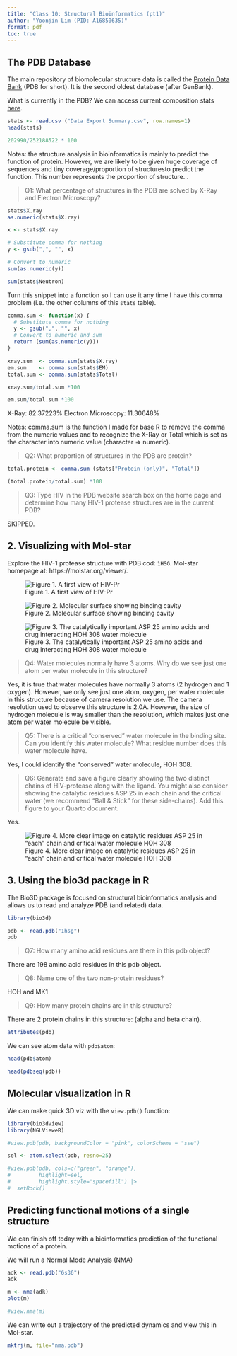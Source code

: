 ```yaml
---
title: "Class 10: Structural Bioinformatics (pt1)"
author: "Yoonjin Lim (PID: A16850635)"
format: pdf
toc: true
---
```


## The PDB Database 

The main repository of biomolecular structure data is called the [Protein Data Bank](https://www.rcsb.org/) (PDB for short). It is the second oldest database (after GenBank). 

What is currently in the PDB? We can access current composition stats [here](https://www.rcsb.org/stats). 


```r
stats <- read.csv ("Data Export Summary.csv", row.names=1)
head(stats)
```

```r
202990/252188522 * 100
```

Notes: the structure analysis in bioinformatics is mainly to predict the function of protein. However, we are likely to be given huge coverage of sequences and tiny coverage/proportion of structuresto predict the function. This number represents the proportion of structure... 

> Q1: What percentage of structures in the PDB are solved by X-Ray and Electron Microscopy? 

```r
stats$X.ray
as.numeric(stats$X.ray)
```

```r
x <- stats$X.ray

# Substitute comma for nothing 
y <- gsub(",", "", x)

# Convert to numeric 
sum(as.numeric(y))
```

```r
sum(stats$Neutron)
```

Turn this snippet into a function so I can use it any time I have this comma problem (i.e. the other columns of this `stats` table). 

```r
comma.sum <- function(x) {
  # Substitute comma for nothing 
  y <- gsub(",", "", x)
  # Convert to numeric and sum
  return (sum(as.numeric(y)))
}
```

```r
xray.sum  <- comma.sum(stats$X.ray)
em.sum    <- comma.sum(stats$EM)
total.sum <- comma.sum(stats$Total)
```

```r
xray.sum/total.sum *100
```

```r
em.sum/total.sum *100
```

X-Ray: 82.37223% 
Electron Microscopy: 11.30648% 

Notes: comma.sum is the function I made for base R to remove the comma from the numeric values and to recognize the X-Ray or Total which is set as the character into numeric value (character => numeric). 

> Q2: What proportion of structures in the PDB are protein?

```r
total.protein <- comma.sum (stats["Protein (only)", "Total"])

(total.protein/total.sum) *100

```

> Q3: Type HIV in the PDB website search box on the home page and determine how many HIV-1 protease structures are in the current PDB?

SKIPPED. 


## 2. Visualizing with Mol-star

Explore the HIV-1 protease structure with PDB cod: `1HSG`. 
Mol-star homepage at: https://molstar.org/viewer/.


![Figure 1. A first view of HIV-Pr](1HSG.png)

![Figure 2. Molecular surface showing binding cavity](1HSG_Ligand.png)

![Figure 3. The catalytically important ASP 25 amino acids and drug interacting HOH 308 water molecule](1HSG ASP25:HOH 308.png)

> Q4: Water molecules normally have 3 atoms. Why do we see just one atom per water molecule in this structure?

Yes, it is true that water molecules have normally 3 atoms (2 hydrogen and 1 oxygen). However, we only see just one atom, oxygen, per water molecule in this structure because of camera resolution we use. The camera resolution used to observe this structure is 2.0A. However, the size of hydrogen molecule is way smaller than the resolution, which makes just one atom per water molecule be visible. 

> Q5: There is a critical “conserved” water molecule in the binding site. Can you identify this water molecule? What residue number does this water molecule have. 

Yes, I could identify the "conserved" water molecule, HOH 308. 

> Q6: Generate and save a figure clearly showing the two distinct chains of HIV-protease along with the ligand. You might also consider showing the catalytic residues ASP 25 in each chain and the critical water (we recommend “Ball & Stick” for these side-chains). Add this figure to your Quarto document. 

Yes. 

![Figure 4. More clear image on catalytic residues ASP 25 in "each" chain and critical water molecule HOH 308](1HSG (1).png)


## 3. Using the bio3d package in R

The Bio3D package is focused on structural bioinformatics analysis and allows us to read and analyze PDB (and related) data. 

```r
library(bio3d)
```

```r
pdb <- read.pdb("1hsg")
pdb
```

> Q7: How many amino acid residues are there in this pdb object?

There are 198 amino acid residues in this pdb object. 

> Q8: Name one of the two non-protein residues?

HOH and MK1

> Q9: How many protein chains are in this structure?

There are 2 protein chains in this structure: (alpha and beta chain). 

```r
attributes(pdb)
```

We can see atom data with `pdb$atom`: 
```r
head(pdb$atom)
```

```r
head(pdbseq(pdb))
```


## Molecular visualization in R
We can make quick 3D viz with the `view.pdb()` function: 

```r
library(bio3dview)
library(NGLVieweR)

#view.pdb(pdb, backgroundColor = "pink", colorScheme = "sse")
```

```r
sel <- atom.select(pdb, resno=25)

#view.pdb(pdb, cols=c("green", "orange"), 
#         highlight=sel, 
#         highlight.style="spacefill") |> 
#  setRock()
```

## Predicting functional motions of a single structure

We can finish off today with a bioinformatics prediction of the functional motions of a protein.

We will run a Normal Mode Analysis (NMA)

```r
adk <- read.pdb("6s36")
adk
```

```r
m <- nma(adk)
plot(m)
```

```r
#view.nma(m)
```

We can write out a trajectory of the predicted dynamics and view this in Mol-star. 

```r
mktrj(m, file="nma.pdb")
```




